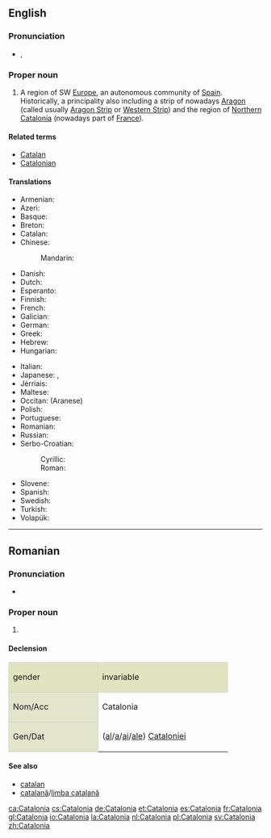 ==English==
{{wikipedia}}

===Pronunciation===
* {{a|UK}} {{IPA|/ˌkæt.əˈləʊn.i.ə/}}, {{X-SAMPA|/%k{t.@"l@Un.i.@/}}

===Proper noun===
{{en-proper noun}}

# A region of SW [[Europe]], an autonomous community of [[Spain]]. Historically, a principality also including a strip of nowadays [[Aragon]] (called usually [[Aragon Strip]] or [[Western Strip]]) and the region of [[Northern Catalonia]] (nowadays part of [[France]]).

====Related terms====
* [[Catalan]]
* [[Catalonian]]

====Translations====
{{trans-top|autonomous community in Spain}}
* Armenian: {{t-|hy|Կատալոնիա|tr=Katalonia}}
* Azeri: {{t-|az|Kataloniya|xs=Azeri}}
* Basque: {{t-|eu|Katalunia}}
* Breton: {{t-|br|Katalonia}}
* Catalan: {{t+|ca|Catalunya|f}}
* Chinese:
*: Mandarin: {{t|cmn|加泰罗尼亚|tr=Jiātàiluóníyà}}
* Danish: {{t-|da|Catalonien}}
* Dutch: {{t+|nl|Catalonië|n}}
* Esperanto: {{t-|eo|Katalunio}}
* Finnish: {{t+|fi|Katalonia}}
* French: {{t+|fr|Catalogne|f}}
* Galician: {{t+|gl|Cataluña|f}}
* German: {{t+|de|Katalonien|n}}
* Greek: {{t+|el|Καταλωνία|f|tr=Katalonía}}
* Hebrew: {{t-|he|קטלוניה|tr=qat'alunia}}
* Hungarian: {{t+|hu|Katalónia}}
{{trans-mid}}
* Italian: {{t-|it|Catalogna|f}}
* Japanese: {{t-|ja|カタルーニャ|tr=Katarūnya}}, {{t-|ja|カタロニア|tr=Kataronia}}
* Jèrriais: {{tø|roa-jer|Catalongne|f}}
* Maltese: {{t-|mt|Katalonja|f}}
* Occitan: {{t+|oc|Catalonha|f}} (Aranese)
* Polish: {{t+|pl|Katalonia|f}}
* Portuguese: {{t+|pt|Catalunha|f}}
* Romanian: {{t-|ro|Catalonia|f}}
* Russian: {{t+|ru|Каталония}}
* Serbo-Croatian:
*: Cyrillic: {{t-|sh|Каталонија|f}}
*: Roman: {{t-|sh|Katalonija|f}}
* Slovene: {{t+|sl|Katalonija|f}}
* Spanish: {{t+|es|Cataluña}}
* Swedish: {{t+|sv|Katalonien}}
* Turkish: {{t+|tr|Katalonya}}
* Volapük: {{t|vo|Katalonän}}
{{trans-bottom}}

----

==Romanian==

===Pronunciation===
* {{IPA|[ka.taˈlo.ni.a]|lang=ro}}

===Proper noun===
{{head|ro|proper noun|gender=f}}

# {{l|en|Catalonia}}

====Declension====
<center>
{| style="background:#F0F0F0;border:1px solid #d0d0d0;padding:.2em"

|-
| style="width:10em;background:#e2e4c0;border:1px solid #d0d0d0" | gender {{f}}
! style="width:15em;background:#e2e4c0;border:1px solid #d0d0d0" | invariable

|-
! style="height:3em;background:#e2e4cb;border:1px solid #d0d0d0" | Nom/Acc
| Catalonia

|-
! style="height:3em;background:#e2e4cb;border:1px solid #d0d0d0" | Gen/Dat
| ([[al]]/[[a]]/[[ai]]/[[ale]]) [[Cataloniei]]

|}
</center>

====See also====
* [[catalan]]
* [[catalană]]/[[limba catalană]]

[[ca:Catalonia]]
[[cs:Catalonia]]
[[de:Catalonia]]
[[et:Catalonia]]
[[es:Catalonia]]
[[fr:Catalonia]]
[[gl:Catalonia]]
[[io:Catalonia]]
[[la:Catalonia]]
[[nl:Catalonia]]
[[pl:Catalonia]]
[[sv:Catalonia]]
[[zh:Catalonia]]
